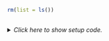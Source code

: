 ```r
rm(list = ls())
```


## <No caption defined>

<details><summary>*Click here to show setup code.*</summary>
```r
### <No caption defined>

```
```r
library(tidyverse)
library(nycflights13)

library(conflicted)
conflict_prefer("filter", "dplyr")

flights
?flights

flights %>%
  filter(dep_time < 600)

flights %>%
  filter(is.na(dep_time))
```
</details>
